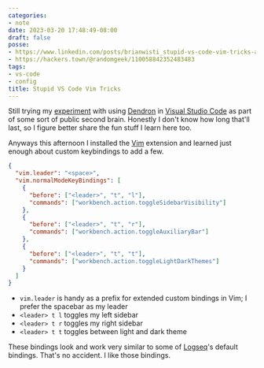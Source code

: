 ```yaml
---
categories:
- note
date: 2023-03-20 17:48:49-08:00
draft: false
posse:
- https://www.linkedin.com/posts/brianwisti_stupid-vs-code-vim-tricks-activity-7043773885921599488-qAYr
- https://hackers.town/@randomgeek/110058842352483483
tags:
- vs-code
- config
title: Stupid VS Code Vim Tricks
---
```


Still trying my [experiment][pkm] with using [Dendron][dendron] in [Visual Studio Code][vs-code] as part of some sort of public second brain. Honestly I don't know how long that'll last, so I figure better share the fun stuff I learn here too.

[pkm]: https://randomgeekery.online
[dendron]: https://dendron.so
[vs-code]: https://code.visualstudio.com

Anyways this afternoon I installed the [Vim][vscode-vim] extension and learned just enough about custom keybindings to add a few.

[vscode-vim]: https://marketplace.visualstudio.com/items?itemName=vscodevim.vim


```json title="settings.json"
{
  "vim.leader": "<space>",
  "vim.normalModeKeyBindings": [
    {
      "before": ["<leader>", "t", "l"],
      "commands": ["workbench.action.toggleSidebarVisibility"]
    },
    {
      "before": ["<leader>", "t", "r"],
      "commands": ["workbench.action.toggleAuxiliaryBar"]
    },
    {
      "before": ["<leader>", "t", "t"],
      "commands": ["workbench.action.toggleLightDarkThemes"]
    }
  ]
}
```

- `vim.leader` is handy as a prefix for extended custom bindings in Vim; I prefer the spacebar as my leader
- `<leader> t l` toggles my left sidebar
- `<leader> t r` toggles my right sidebar
- `<leader> t t` toggles between light and dark theme

These bindings look and work very similar to some of [Logseq][logseq]'s default bindings. That's no accident. I like those bindings.

[logseq]: https://logseq.com
